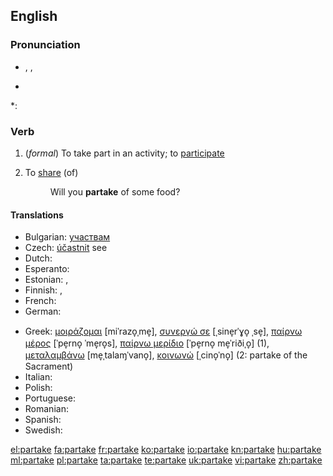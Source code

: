 ==English==

===Pronunciation===
* {{enPR|pär-tāk'}}, {{IPA|/pɑː(r)'teɪk/}}, {{SAMPA|/pa:'teIk/}}
* {{audio|en-us-partake.ogg|Audio (US)}}

*: {{rhymes|eɪk}}

===Verb===
{{en-verb|partakes|partaking|partook|partaken}}

# {{intransitive}} (''formal'') To take part in an activity; to [[participate]]
# {{intransitive}} To [[share]] (of)
#: Will you '''partake''' of some food?

====Translations====
{{trans-top|to take part in an activity}}
* Bulgarian: [[участвам]]
* Czech: [[účastnit]] see
* Dutch: {{t+|nl|deelnemen}}
* Esperanto: {{t-|eo|partopreni|xs=Esperanto}}
* Estonian: {{t|et|osa võtma}},  {{t|et|osalema}}
* Finnish: {{t+|fi|osallistua}}, {{t-|fi|ottaa osaa}}
* French: {{t+|fr|participer}}
* German: {{t+|de|teilnehmen}}
{{trans-mid}}
* Greek: [[μοιράζομαι]] [miˈrazo̞ˌme̞], [[συνεργώ σε]] [ˌsine̞rˈɣo̞ ˌse̞], [[παίρνω μέρος]] [ˈpe̞rno̞ ˈme̞ro̞s], [[παίρνω μερίδιο]] [ˈpe̞rno̞ me̞ˈriðiˌo̞] (1), [[μεταλαμβάνω]] [me̞ˌtalaɱˈvano̞], [[κοινωνώ]] [ˌcino̞ˈno̞] (2: partake of the Sacrament)
* Italian: {{t+|it|partecipare}}
* Polish: {{t+|pl|uczestniczyć}}
* Portuguese: {{t+|pt|participar}}
* Romanian: {{t+|ro|participa}}
* Spanish: {{t-|es|participar}}
* Swedish: {{t+|sv|delta}}
{{trans-bottom}}

[[el:partake]]
[[fa:partake]]
[[fr:partake]]
[[ko:partake]]
[[io:partake]]
[[kn:partake]]
[[hu:partake]]
[[ml:partake]]
[[pl:partake]]
[[ta:partake]]
[[te:partake]]
[[uk:partake]]
[[vi:partake]]
[[zh:partake]]